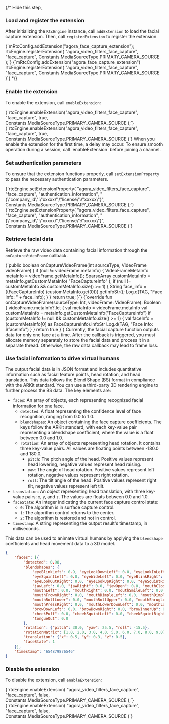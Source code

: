 <PlatformWrapper platform="android">


{/* Hide this step,
### Load and register the extension

After initializing the `RtcEngine` instance, call `addExtension` to load the facial capture extension. Then, call `registerExtension` to register the extension.

<Tabs groupId="language">
<TabItem value="java" label="Java">
<CodeBlock language="java" showLineNumbers>
{`mRtcConfig.addExtension("agora_face_capture_extension");
rtcEngine.registerExtension(
    "agora_video_filters_face_capture",
    "face_capture",
    Constants.MediaSourceType.PRIMARY_CAMERA_SOURCE
);`}
</CodeBlock>
</TabItem>

<TabItem value="kotlin" label="Kotlin" default>
<CodeBlock language="kotlin" showLineNumbers>
{`mRtcConfig.addExtension("agora_face_capture_extension")
rtcEngine.registerExtension(
    "agora_video_filters_face_capture",
    "face_capture",
    Constants.MediaSourceType.PRIMARY_CAMERA_SOURCE
)`} 
</CodeBlock>
</TabItem>
</Tabs>
*/}

### Enable the extension

To enable the <Vg k="RTEE_FC"/> extension, call `enableExtension`:


<Tabs groupId="language">
<TabItem value="java" label="Java">
<CodeBlock language="java" showLineNumbers>
{`rtcEngine.enableExtension("agora_video_filters_face_capture",
    "face_capture", 
    true, 
    Constants.MediaSourceType.PRIMARY_CAMERA_SOURCE
);`}
</CodeBlock>
</TabItem>

<TabItem value="kotlin" label="Kotlin" default>
<CodeBlock language="kotlin" showLineNumbers>
{`rtcEngine.enableExtension("agora_video_filters_face_capture",
    "face_capture", 
    true, 
    Constants.MediaSourceType.PRIMARY_CAMERA_SOURCE
)`} 
</CodeBlock>
</TabItem>
</Tabs>

<Admonition type="info" title="Info">
When you enable the <Vg k="RTEE_FC"/> extension for the first time, a delay may occur. To ensure smooth operation during a session, call `enableExtension` before joining a channel.
</Admonition>

### Set authentication parameters

To ensure that the extension functions properly, call `setExtensionProperty` to pass the necessary authentication parameters.

<Tabs groupId="language">
<TabItem value="java" label="Java">
<CodeBlock language="java" showLineNumbers>
{`rtcEngine.setExtensionProperty(
    "agora_video_filters_face_capture",
    "face_capture",
    "authentication_information", 
    "{\"company_id\":\"xxxxx\",\"license\":\"xxxxx\"}", 
    Constants.MediaSourceType.PRIMARY_CAMERA_SOURCE
);`}
</CodeBlock>
</TabItem>

<TabItem value="kotlin" label="Kotlin" default>
<CodeBlock language="kotlin" showLineNumbers>
{`rtcEngine.setExtensionProperty(
    "agora_video_filters_face_capture",
    "face_capture",
    "authentication_information", 
    "{\"company_id\":\"xxxxx\",\"license\":\"xxxxx\"}", 
    Constants.MediaSourceType.PRIMARY_CAMERA_SOURCE
)`} 
</CodeBlock>
</TabItem>
</Tabs>

### Retrieve facial data

Retrieve the raw video data containing facial information through the `onCaptureVideoFrame` callback.

<Tabs groupId="language">
<TabItem value="java" label="Java">
<CodeBlock language="java" showLineNumbers>
{`public boolean onCaptureVideoFrame(int sourceType, VideoFrame videoFrame) {
    if (null != videoFrame.metaInfo) {
        VideoFrameMetaInfo metaInfo = videoFrame.getMetaInfo();
        SparseArray<IMetaInfo> customMetaInfo = metaInfo.getCustomMetaInfo(
            "FaceCaptureInfo"
        );
        if (null != customMetaInfo && customMetaInfo.size() >= 1) {
            String face_info =
                ((FaceCaptureInfo) (customMetaInfo.get(0))).getInfoStr();
            Log.d(TAG, "Face Info: " + face_info);
        }
    }
    return true;
}`}
</CodeBlock>
</TabItem>

<TabItem value="kotlin" label="Kotlin" default>
<CodeBlock language="kotlin" showLineNumbers>
{`override fun onCaptureVideoFrame(sourceType: Int, videoFrame: VideoFrame): Boolean {
    videoFrame.metaInfo?.let {
        val metaInfo = videoFrame.metaInfo
        val customMetaInfo = metaInfo.getCustomMetaInfo("FaceCaptureInfo")
        if (customMetaInfo != null && customMetaInfo.size() >= 1) {
            val faceInfo = (customMetaInfo[0] as FaceCaptureInfo).infoStr
            Log.d(TAG, "Face Info: $faceInfo")
        }
    }
    return true
}`}
</CodeBlock>
</TabItem>
</Tabs>

<Admonition type="caution" title="Important"> 
Currently, the facial capture function outputs data for only one face at a time. After the callback is triggered, you must allocate memory separately to store the facial data and process it in a separate thread. Otherwise, the raw data callback may lead to frame loss.
</Admonition>

### Use facial information to drive virtual humans

The output facial data is in JSON format and includes quantitative information such as facial feature points, head rotation, and head translation. This data follows the Blend Shape (BS) format in compliance with the ARKit standard. You can use a third-party 3D rendering engine to further process the BS data. The key elements are:

- `faces`: An array of objects, each representing recognized facial information for one face.
    - `detected`: A float representing the confidence level of face recognition, ranging from 0.0 to 1.0.
    - `blendshapes`: An object containing the face capture coefficients. The keys follow the ARKit standard, with each key-value pair representing a blendshape coefficient, where the value is a float between 0.0 and 1.0.
    - `rotation`: An array of objects representing head rotation. It contains three key-value pairs. All values are floating points between -180.0 and 180.0.
        - `pitch`: The pitch angle of the head. Positive values represent head lowering, negative values represent head raising.
        - `yaw`: The angle of head rotation. Positive values represent left rotation, negative values represent right rotation.
        - `roll`: The tilt angle of the head. Positive values represent right tilt, negative values represent left tilt. 
- `translation`: An object representing head translation, with three key-value pairs: `x`, `y`, and `z`. The values are floats between 0.0 and 1.0.
- `faceState`: An integer indicating the current face capture control state:
    - `0`: The algorithm is in surface capture control.
    - `1`: The algorithm control returns to the center.
    - `2`: The algorithm is restored and not in control.
- `timestamp`: A string representing the output result's timestamp, in milliseconds.

This data can be used to animate virtual humans by applying the `blendshape` coefficients and head movement data to a 3D model.

```json
{
    "faces": [{
        "detected": 0.98,
        "blendshapes": {
            "eyeBlinkLeft": 0.9, "eyeLookDownLeft": 0.0, "eyeLookInLeft": 0.0, "eyeLookOutLeft": 0.0, "eyeLookUpLeft": 0.0,
            "eyeSquintLeft": 0.0, "eyeWideLeft": 0.0, "eyeBlinkRight": 0.0, "eyeLookDownRight": 0.0, "eyeLookInRight": 0.0,
            "eyeLookOutRight": 0.0, "eyeLookUpRight": 0.0, "eyeSquintRight": 0.0, "eyeWideRight": 0.0, "jawForward": 0.0,
            "jawLeft": 0.0, "jawRight": 0.0, "jawOpen": 0.0, "mouthClose": 0.0, "mouthFunnel": 0.0, "mouthPucker": 0.0,
            "mouthLeft": 0.0, "mouthRight": 0.0, "mouthSmileLeft": 0.0, "mouthSmileRight": 0.0, "mouthFrownLeft": 0.0,
            "mouthFrownRight": 0.0, "mouthDimpleLeft": 0.0, "mouthDimpleRight": 0.0, "mouthStretchLeft": 0.0, "mouthStretchRight": 0.0,
            "mouthRollLower": 0.0, "mouthRollUpper": 0.0, "mouthShrugLower": 0.0, "mouthShrugUpper": 0.0, "mouthPressLeft": 0.0,
            "mouthPressRight": 0.0, "mouthLowerDownLeft": 0.0, "mouthLowerDownRight": 0.0, "mouthUpperUpLeft": 0.0, "mouthUpperUpRight": 0.0,
            "browDownLeft": 0.0, "browDownRight": 0.0, "browInnerUp": 0.0, "browOuterUpLeft": 0.0, "browOuterUpRight": 0.0,
            "cheekPuff": 0.0, "cheekSquintLeft": 0.0, "cheekSquintRight": 0.0, "noseSneerLeft": 0.0, "noseSneerRight": 0.0,
            "tongueOut": 0.0
        },
        "rotation": {"pitch": 30.0, "yaw": 25.5, "roll": -15.5},
        "rotationMatrix": [1.0, 2.0, 3.0, 4.0, 5.0, 6.0, 7.0, 8.0, 9.0],
        "translation": {"x": 0.5, "y": 0.3, "z": 0.5},
        "faceState": 1
    }],
    "timestamp": "654879876546"
}
```

### Disable the extension

To disable the <Vg k="RTEE_FC"/> extension, call `enableExtension`:

<Tabs groupId="language">
<TabItem value="java" label="Java">
<CodeBlock language="java" showLineNumbers>
{`rtcEngine.enableExtension(
    "agora_video_filters_face_capture", 
    "face_capture", 
    false, 
    Constants.MediaSourceType.PRIMARY_CAMERA_SOURCE
);`}
</CodeBlock>
</TabItem>

<TabItem value="kotlin" label="Kotlin" default>
<CodeBlock language="kotlin" showLineNumbers>
{`rtcEngine.enableExtension(
    "agora_video_filters_face_capture", 
    "face_capture", 
    false, 
    Constants.MediaSourceType.PRIMARY_CAMERA_SOURCE
)`}
</CodeBlock>
</TabItem>
</Tabs>

</PlatformWrapper>